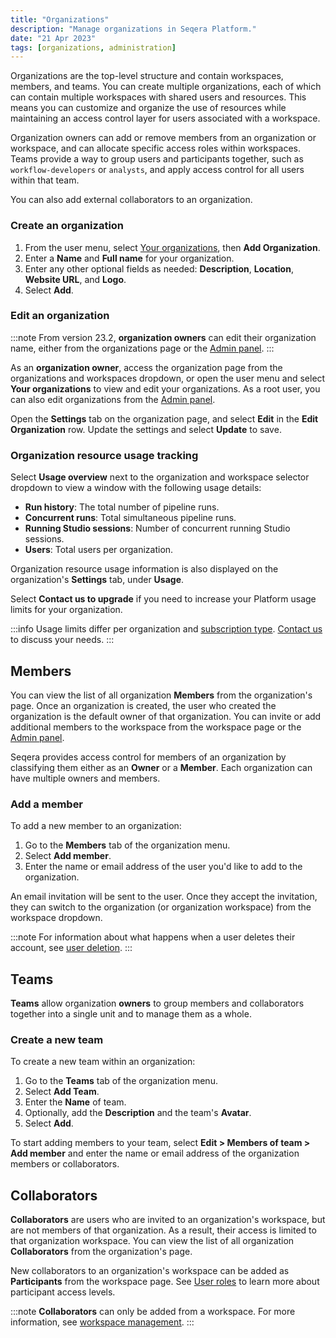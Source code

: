```yaml
---
title: "Organizations"
description: "Manage organizations in Seqera Platform."
date: "21 Apr 2023"
tags: [organizations, administration]
---
```


Organizations are the top-level structure and contain workspaces, members, and teams. You can create multiple organizations, each of which can contain multiple workspaces with shared users and resources. This means you can customize and organize the use of resources while maintaining an access control layer for users associated with a workspace.

Organization owners can add or remove members from an organization or workspace, and can allocate specific access roles within workspaces. Teams provide a way to group users and participants together, such as `workflow-developers` or `analysts`, and apply access control for all users within that team.

You can also add external collaborators to an organization.

### Create an organization

1. From the user menu, select [Your organizations](https://cloud.seqera.io/orgs), then **Add Organization**.
2. Enter a **Name** and **Full name** for your organization.
3. Enter any other optional fields as needed: **Description**, **Location**, **Website URL**, and **Logo**.
4. Select **Add**.

### Edit an organization

:::note
From version 23.2, **organization owners** can edit their organization name, either from the organizations page or the [Admin panel](../administration/overview.mdx).
:::

As an **organization owner**, access the organization page from the organizations and workspaces dropdown, or open the user menu and select **Your organizations** to view and edit your organizations. As a root user, you can also edit organizations from the [Admin panel](../administration/overview.mdx).

Open the **Settings** tab on the organization page, and select **Edit** in the **Edit Organization** row. Update the settings and select **Update** to save.

### Organization resource usage tracking 

Select **Usage overview** next to the organization and workspace selector dropdown to view a window with the following usage details:

- **Run history**: The total number of pipeline runs. 
- **Concurrent runs**: Total simultaneous pipeline runs.
- **Running Studio sessions**: Number of concurrent running Studio sessions.
- **Users**: Total users per organization. 

Organization resource usage information is also displayed on the organization's **Settings** tab, under **Usage**. 

Select **Contact us to upgrade** if you need to increase your Platform usage limits for your organization. 

:::info
Usage limits differ per organization and [subscription type](https://seqera.io/pricing/). [Contact us](https://seqera.io/contact-us/) to discuss your needs. 
:::

## Members

You can view the list of all organization **Members** from the organization's page. Once an organization is created, the user who created the organization is the default owner of that organization. You can invite or add additional members to the workspace from the workspace page or the [Admin panel](../administration/overview.mdx).

Seqera provides access control for members of an organization by classifying them either as an **Owner** or a **Member**. Each organization can have multiple owners and members.

### Add a member

To add a new member to an organization:

1. Go to the **Members** tab of the organization menu.
2. Select **Add member**.
3. Enter the name or email address of the user you'd like to add to the organization.

An email invitation will be sent to the user. Once they accept the invitation, they can switch to the organization (or organization workspace) from the workspace dropdown.

:::note
For information about what happens when a user deletes their account, see [user deletion](../data-privacy/overview#user-deletion).
:::

## Teams

**Teams** allow organization **owners** to group members and collaborators together into a single unit and to manage them as a whole.

### Create a new team

To create a new team within an organization:

1. Go to the **Teams** tab of the organization menu.
2. Select **Add Team**.
3. Enter the **Name** of team.
4. Optionally, add the **Description** and the team's **Avatar**.
5. Select **Add**.

To start adding members to your team, select **Edit > Members of team > Add member** and enter the name or email address of the organization members or collaborators.

## Collaborators

**Collaborators** are users who are invited to an organization's workspace, but are not members of that organization. As a result, their access is limited to that organization workspace. You can view the list of all organization **Collaborators** from the organization's page.

New collaborators to an organization's workspace can be added as **Participants** from the workspace page. See [User roles](./roles.mdx) to learn more about participant access levels.

:::note
**Collaborators** can only be added from a workspace. For more information, see [workspace management](./workspace-management.mdx#create-a-new-workspace).
:::
